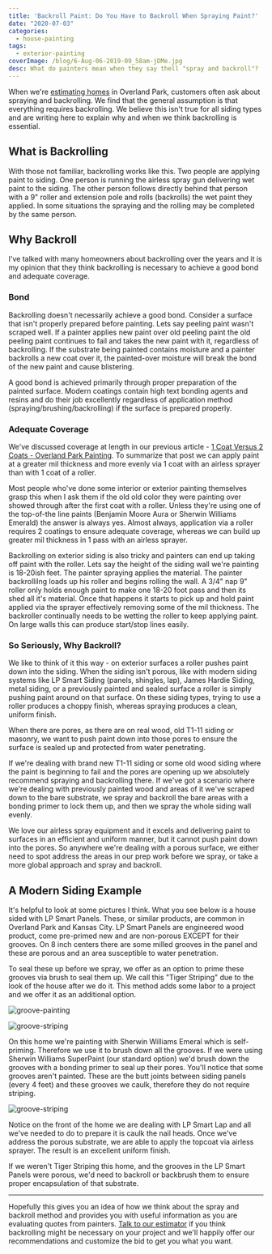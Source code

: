 ```yaml
---
title: 'Backroll Paint: Do You Have to Backroll When Spraying Paint?'
date: "2020-07-03"
categories:
  - house-painting
tags:
  - exterior-painting
coverImage: /blog/6-Aug-06-2019-09_58am-jDMe.jpg
desc: What do painters mean when they say thell "spray and backroll"?
---
```


When we're [estimating homes](https://greatplainspaintingkc.com/good-painting-estimate-kansas-city/) in Overland Park, customers often ask about spraying and backrolling. We find that the general assumption is that everything requires backrolling. We believe this isn't true for all siding types and are writing here to explain why and when we think backrolling is essential.

## What is Backrolling

With those not familiar, backrolling works like this. Two people are applying paint to siding. One person is running the airless spray gun delivering wet paint to the siding. The other person follows directly behind that person with a 9" roller and extension pole and rolls (backrolls) the wet paint they applied. In some situations the spraying and the rolling may be completed by the same person.

## Why Backroll

I've talked with many homeowners about backrolling over the years and it is my opinion that they think backrolling is necessary to achieve a good bond and adequate coverage.

### Bond

Backrolling doesn't necessarily achieve a good bond. Consider a surface that isn't properly prepared before painting. Lets say peeling paint wasn't scraped well. If a painter applies new paint over old peeling paint the old peeling paint continues to fail and takes the new paint with it, regardless of backrolling. If the substrate being painted contains moisture and a painter backrolls a new coat over it, the painted-over moisture will break the bond of the new paint and cause blistering.

A good bond is achieved primarily through proper preparation of the painted surface. Modern coatings contain high text bonding agents and resins and do their job excellently regardless of application method (spraying/brushing/backrolling) if the surface is prepared properly.

### Adequate Coverage

We've discussed coverage at length in our previous article - [1 Coat Versus 2 Coats - Overland Park Painting](https://greatplainspaintingkc.com/1-coat-versus-2-coats-overland-park-exterior-painting/). To summarize that post we can apply paint at a greater mil thickness and more evenly via 1 coat with an airless sprayer than with 1 coat of a roller.

Most people who've done some interior or exterior painting themselves grasp this when I ask them if the old old color they were painting over showed through after the first coat with a roller. Unless they're using one of the top-of-the line paints (Benjamin Moore Aura or Sherwin Williams Emerald) the answer is always yes. Almost always, application via a roller requires 2 coatings to ensure adequate coverage, whereas we can build up greater mil thickness in 1 pass with an airless sprayer.

Backrolling on exterior siding is also tricky and painters can end up taking off paint with the roller. Lets say the height of the siding wall we're painting is 18-20ish feet. The painter spraying applies the material. The painter backrollilng loads up his roller and begins rolling the wall. A 3/4" nap 9" roller only holds enough paint to make one 18-20 foot pass and then its shed all it's material. Once that happens it starts to pick up and hold paint applied via the sprayer effectively removing some of the mil thickness. The backroller continually needs to be wetting the roller to keep applying paint. On large walls this can produce start/stop lines easily.

### So Seriously, Why Backroll?

We like to think of it this way - on exterior surfaces a roller pushes paint down into the siding. When the siding isn't porous, like with modern siding systems like LP Smart Siding (panels, shingles, lap), James Hardie Siding, metal siding, or a previously painted and sealed surface a roller is simply pushing paint around on that surface. On these siding types, trying to use a roller produces a choppy finish, whereas spraying produces a clean, uniform finish.

When there are pores, as there are on real wood, old T1-11 siding or masonry, we want to push paint down into those pores to ensure the surface is sealed up and protected from water penetrating.

If we're dealing with brand new T1-11 siding or some old wood siding where the paint is beginning to fail and the pores are opening up we absolutely recommend spraying and backrolling there. If we've got a scenario where we're dealing with previously painted wood and areas of it we've scraped down to the bare substrate, we spray and backroll the bare areas with a bonding primer to lock them up, and then we spray the whole siding wall evenly.

We love our airless spray equipment and it excels and delivering paint to surfaces in an efficient and uniform manner, but it cannot push paint down into the pores. So anywhere we're dealing with a porous surface, we either need to spot address the areas in our prep work before we spray, or take a more global approach and spray and backroll.

## A Modern Siding Example

It's helpful to look at some pictures I think. What you see below is a house sided with LP Smart Panels. These, or similar products, are common in Overland Park and Kansas City. LP Smart Panels are engineered wood product, come pre-primed new and are non-porous EXCEPT for their grooves. On 8 inch centers there are some milled grooves in the panel and these are porous and an area susceptible to water penetration.

To seal these up before we spray, we offer as an option to prime these grooves via brush to seal them up. We call this "Tiger Striping" due to the look of the house after we do it. This method adds some labor to a project and we offer it as an additional option.

![groove-painting](/blog/images/2-Aug-06-2019-09_58am-wAwR.jpg)

![groove-striping](/blog/images/6-Aug-06-2019-09_58am-jDMe.jpg)

On this home we're painting with Sherwin Williams Emeral which is self-priming. Therefore we use it to brush down all the grooves. If we were using Sherwin Williams SuperPaint (our standard option) we'd brush down the grooves with a bonding primer to seal up their pores. You'll notice that some grooves aren't painted. These are the butt joints between siding panels (every 4 feet) and these grooves we caulk, therefore they do not require striping.

![groove-striping](/blog/images/5-Aug-06-2019-09_58am-JcnE.jpg)

Notice on the front of the home we are dealing with LP Smart Lap and all we've needed to do to prepare it is caulk the nail heads. Once we've address the porous substrate, we are able to apply the topcoat via airless sprayer. The result is an excellent uniform finish.

If we weren't Tiger Striping this home, and the grooves in the LP Smart Panels were porous, we'd need to backroll or backbrush them to ensure proper encapsulation of that substrate.

---

Hopefully this gives you an idea of how we think about the spray and backroll method and provides you with useful information as you are evaluating quotes from painters. [Talk to our estimator](https://greatplainspaintingkc.com/contact/) if you think backrolling might be necessary on your project and we'll happily offer our recommendations and customize the bid to get you what you want.
